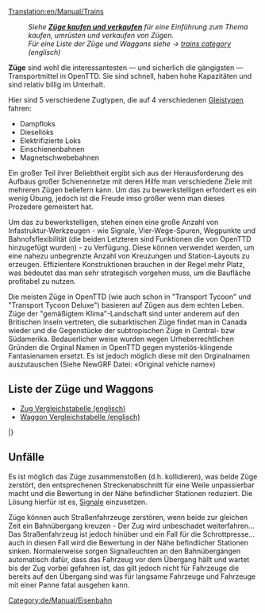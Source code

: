 [[Translation:en/Manual/Trains]]
{{de/Inhaltsverzeichnis}}
:''Siehe '''[[de/Manual/Züge kaufen und verkaufen|Züge kaufen und verkaufen]]''' für eine Einführung zum Thema kaufen, umrüsten und verkaufen von Zügen.''
:''Für eine Liste der Züge und Waggons siehe -> [[:Category:en/Manual/Base Set/Trains/Trains|trains category]] (englisch)''

'''Züge''' sind wohl die interessantesten — und sicherlich die gängigsten — Transportmittel in OpenTTD. Sie sind schnell, haben hohe Kapazitäten und sind relativ billig im Unterhalt. 

Hier sind 5 verschiedene Zugtypen, die auf 4 verschiedenen [[de/Gleistyp|Gleistypen]] fahren:
*Dampfloks
*Dieselloks
*Elektrifizierte Loks
*Einschienenbahnen
*Magnetschwebebahnen


Ein großer Teil ihrer Beliebtheit ergibt sich aus der Herausforderung des Aufbaus großer Schienennetze mit deren Hilfe man verschiedene Ziele mit mehreren Zügen beliefern kann. Um das zu bewerkstelligen erfordert es ein wenig Übung, jedoch ist die Freude imso größer wenn man dieses Prozedere gemeistert hat.

Um das zu bewerkstelligen, stehen einen eine große Anzahl von Infastruktur-Werkzeugen - wie Signale, Vier-Wege-Spuren, Wegpunkte und Bahnofsflexibilität (die beiden Letzteren sind Funktionen die von OpenTTD hinzugefügt wurden) - zu Verfügung.
Diese können verwendet werden, um eine nahezu unbegrenzte Anzahl von Kreuzungen und Station-Layouts zu erzeugen.
Effizientere Konstruktionen brauchen in der Regel mehr Platz, was bedeutet das man sehr strategisch vorgehen muss, um die Baufläche profitabel zu nutzen.

Die meisten Züge in OpenTTD (wie auch schon in "Transport Tycoon" und "Transport Tycoon Deluxe") basieren auf Zügen aus dem echten Leben. Züge der "gemäßigtem Klima"-Landschaft sind unter anderem auf den Britischen Inseln vertreten, die subarktischen Züge findet man in Canada wieder und die Gegenstücke der subtropischen Züge in Central- bzw Südamerika. Bedauerlicher weise wurden wegen Urheberrechtlichen Gründen die Orginal Namen in OpenTTD gegen mysteriös-klingende Fantasienamen ersetzt. Es ist jedoch möglich diese mit den Orginalnamen auszutauschen (Siehe NewGRF Datei: «Original vehicle name»)  

==Liste der Züge und Waggons==

* [[en/Manual/Base Set/Trains/Train Comparison|Zug Vergleichstabelle (englisch)]]
* [[en/Manual/Base Set/Trains/Carriages Comparison|Waggon Vergleichstabelle (englisch)]]

{{de/Manual/FahrzeugListe/Start}}
{{en/Manual/VehicleTable/Header|Dampf}}
{{en/Manual/VehicleTable/Row|
*[[File:en/Manual/Base Set/Trains/Kirbypaultank.png|Kirby Paul Tank Zugmaschine]] [[de/Manual/Base Set/Trains/Kirby Paul Tank|Kirby Paul Tank]]
*[[File:en/Manual/Base Set/Trains/Chaneyjubilee.png|Chaney "Jubilee" Zugmaschine]] [[de/Manual/Base Set/Trains/Chaney 'Jubilee'|Chaney "Jubilee"]]
*[[File:en/Manual/Base Set/Trains/Ginzua4.png|Ginzu "A4" Zugmaschine]] [[de/Manual/Base Set/Trains/Ginzu 'A4'|Ginzu "A4"]]
*[[File:en/Manual/Base Set/Trains/Sh8p.png|SH "8P" Zugmaschine]] [[de/Manual/Base Set/Trains/SH '8P'|SH "8P"]]
|
*[[File:en/Manual/Base Set/Trains/Wills280.png|Wills 2-8-0 Zugmaschine]] [[de/Wills 2-8-0|Wills 2-8-0]]
|
*[[File:en/Manual/Base Set/Trains/Wills280.png|Wills 2-8-0 Zugmaschine]] [[de/Wills 2-8-0|Wills 2-8-0]]
|
*[[File:en/Manual/Base Set/Trains/Powernautchoochoo.png|Ploddyphut Choo-Choo Zugmaschine]] [[de/Ploddyphut Choo-Choo|Ploddyphut Choo-Choo]]
*[[File:en/Manual/Base Set/Trains/Ploddyphutchoochoo.png|Powernaut Choo-Choo Zugmaschine]] [[de/Powernaut Choo-Choo|Powernaut Choo-Choo]]
*[[File:en/Manual/Base Set/Trains/Mightymoverchoochoo.png|Might Mover Choo-Choo Zugmaschine]] [[de/Mightymover Choo-Choo|Mightymover Choo-Choo]]
}}
{{en/Manual/VehicleTable/Header|Diesel}}
{{en/Manual/VehicleTable/Row|
*[[File:en/Manual/Base Set/Trains/Manleymoreldmu.png|Manley-Morel DMU Zugmaschine]] [[de/Manual/Base Set/Trains/Manley-Morel DMU|Manley-Morel DMU]]
*[[File:en/Manual/Base Set/Trains/Shhendry25.png|SH/Hendry "25" Zugmaschine]] [[de/Manual/Base Set/Trains/Hendry '25'|SH/Hendry "25"]]
*[[File:en/Manual/Base Set/Trains/Uu37.png|UU "37" Zugmaschine]] [[de/Manual/Base Set/Trains/UU '37'|UU "37"]]
*[[File:en/Manual/Base Set/Trains/Floss47.png|Floss "47" Zugmaschine]] [[de/Manual/Base Set/Trains/Floss '47'|Floss "47"]]
*[[File:en/Manual/Base Set/Trains/Sh125.png|SH "125" Zugmaschine]] [[de/Manual/Base Set/Trains/SH '125'|SH "125"]]
*[[File:en/Manual/Base Set/Trains/Dash.png|"Dash" Zugmaschine]] [[de/Manual/Base Set/Trains/Dash|'Dash']]
|
*[[File:en/Manual/Base Set/Trains/Mjs250.png|MJS 250 Zugmaschine]] [[de/MJS250|MJS250]]
*[[File:en/Manual/Base Set/Trains/Kelling3100.png|Kelling 3100 Zugmaschine]] [[de/Kelling 3100|Kelling 3100]]
*[[File:en/Manual/Base Set/Trains/Cs4000.png|CS4000 Zugmaschine]] [[de/CS4000|CS4000]]
*[[File:en/Manual/Base Set/Trains/Cs2400.png|CS2400 Zugmaschine]] [[de/CS2400|CS2400]]
*[[File:en/Manual/Base Set/Trains/Mjs1000.png|MJS 1000 Zugmaschine]] [[de/MJS 1000|MJS 1000]]
*[[File:en/Manual/Base Set/Trains/Centennial.png|Centennial Zugmaschine]] [[de/Centennial|Centennial]]
*[[File:en/Manual/Base Set/Trains/Turnerturbo.png|Turner Turbo]] [[de/Turner Turbo|Turner Turbo]]
|
*[[File:en/Manual/Base Set/Trains/Mjs250.png|MJS 250 Zugmaschine]] [[de/MJS250|MJS250]]
*[[File:en/Manual/Base Set/Trains/Kelling3100.png|Kelling 3100 Zugmaschine]] [[de/Kelling 3100|Kelling 3100]]
*[[File:en/Manual/Base Set/Trains/Cs4000.png|CS4000 Zugmaschine]] [[de/CS4000|CS4000]]
*[[File:en/Manual/Base Set/Trains/Cs2400.png|CS2400 Zugmaschine]] [[de/CS2400|CS2400]]
*[[File:en/Manual/Base Set/Trains/Mjs1000.png|MJS 1000 Zugmaschine]] [[de/MJS 1000|MJS 1000]]
*[[File:en/Manual/Base Set/Trains/Centennial.png|Centennial Zugmaschine]] [[de/Centennial|Centennial]]
*[[File:en/Manual/Base Set/Trains/Turnerturbo.png|Turner Turbo]] [[de/Turner Turbo|Turner Turbo]]
|
*[[File:en/Manual/Base Set/Trains/Ploddyphutdiesel.png|Ploddyphut Diesel]] [[de/Ploddyphut Diesel|Ploddyphut Diesel]]
*[[File:en/Manual/Base Set/Trains/Powernautdiesel.png|Powernaut Diesel]] [[de/Powernaut Diesel|Powernaut Diesel]]
}}
{{en/Manual/VehicleTable/Header|Elektrisch}}
{{en/Manual/VehicleTable/Row|
*[[File:en/Manual/Base Set/Trains/Sh30.png|SH "30" Zugmaschine]] [[de/SH '30'|SH "30"]]
*[[File:en/Manual/Base Set/Trains/Sh40.png|SH "40" Zugmaschine]] [[de/SH '40'|SH "40"]]
*[[File:en/Manual/Base Set/Trains/Tim.png|"T.I.M" Zugmaschine]] [[de/'T.I.M.'|"T.I.M."]]
*[[File:en/Manual/Base Set/Trains/Asiastar.png|"Asiastar" Zugmaschine]] [[de/AsiaStar|"AsiaStar"]]
|
Keine
|
Keine
|
Keine
}}
{{en/Manual/VehicleTable/Header|Einschienenbahn}}
{{en/Manual/VehicleTable/Row|
*[[File:en/Manual/Base Set/Trains/X2001.png|X2001 Monorail Zugmaschine]] [[de/X2001|'X2001']]
*[[File:en/Manual/Base Set/Trains/Millenniumz1.png|Milennium 'Z1' Monorail Zugmaschine]] [[de/Millennium Z1|'Millennium Z1']]
|
*[[File:en/Manual/Base Set/Trains/X2001.png|X2001 Monorail Zugmaschine]] [[de/X2001|'X2001']]
*[[File:en/Manual/Base Set/Trains/Millenniumz1.png|Milennium 'Z1' Monorail Zugmaschine]] [[de/Millennium Z1|'Millennium Z1']]
|
*[[File:en/Manual/Base Set/Trains/X2001.png|X2001 Monorail Zugmaschine]] [[de/X2001|'X2001']]
*[[File:en/Manual/Base Set/Trains/Millenniumz1.png|Milennium 'Z1' Monorail Zugmaschine]] [[de/Millennium Z1|'Millennium Z1']]
|
*[[File:en/Manual/Base Set/Trains/Wizzowowz99.png|Wizzowow 'Z99' Monorail Zugmaschine]] [[de/Wizzowow Z99|Wizzowow Z99]]
}}
{{en/Manual/VehicleTable/Header|Magnetschwebebahn}}
{{en/Manual/VehicleTable/Row|
*[[File:en/Manual/Base Set/Trains/Lev1leviathan.png|MagLev Zugmaschine 1: Leviathan]] [[de/Manual/Base Set/Trains/Lev1 'Leviathan'|Lev1 'Leviathan']]
*[[File:en/Manual/Base Set/Trains/Lev2cyclops.png|MagLev Zugmaschine 2: Cyclops]] [[de/Lev2 'Cyclops'|Lev2 'Cyclops']]
*[[File:en/Manual/Base Set/Trains/Lev3pegasus.png|MagLev Zugmaschine 3: Pegasus]] [[de/Lev3 'Pegasus'|Lev3 'Pegasus']]
*[[File:en/Manual/Base Set/Trains/Lev4chimaerarhead.png|MagLev Zugmaschine 4: Chimaera (front)]] [[de/Lev4 'Chimaera'|Lev4 'Chimaera']]
|
*[[File:en/Manual/Base Set/Trains/Lev1leviathan.png|MagLev Zugmaschine 1: Leviathan]] [[de/Manual/Base Set/Trains/Lev1 'Leviathan'|Lev1 'Leviathan']]
*[[File:en/Manual/Base Set/Trains/Lev2cyclops.png|MagLev Zugmaschine 2: Cyclops]] [[de/Lev2 'Cyclops'|Lev2 'Cyclops']]
*[[File:en/Manual/Base Set/Trains/Lev3pegasus.png|MagLev Zugmaschine 3: Pegasus]] [[de/Lev3 'Pegasus'|Lev3 'Pegasus']]
*[[File:en/Manual/Base Set/Trains/Lev4chimaerarhead.png|MagLev Zugmaschine 4: Chimaera (front)]] [[de/Lev4 'Chimaera'|Lev4 'Chimaera']]
|
*[[File:en/Manual/Base Set/Trains/Lev1leviathan.png|MagLev Zugmaschine 1: Leviathan]] [[de/Manual/Base Set/Trains/Lev1 'Leviathan'|Lev1 'Leviathan']]
*[[File:en/Manual/Base Set/Trains/Lev2cyclops.png|MagLev Zugmaschine 2: Cyclops]] [[de/Lev2 'Cyclops'|Lev2 'Cyclops']]
*[[File:en/Manual/Base Set/Trains/Lev3pegasus.png|MagLev Zugmaschine 3: Pegasus]] [[de/Lev3 'Pegasus'|Lev3 'Pegasus']]
*[[File:en/Manual/Base Set/Trains/Lev4chimaerarhead.png|MagLev Zugmaschine 4: Chimaera (front)]] [[de/Lev4 'Chimaera'|Lev4 'Chimaera']]
|
*[[File:en/Manual/Base Set/Trains/Wizzowowrocketeer.png|Toyland Wizzowow Rocketeer]] [[de/Wizzowow Rocketeer|Wizzowow Rocketeer]]
}}
{{en/Manual/VehicleTable/Header|Waggons}}
{{en/Manual/VehicleTable/Row|
*[[File:en/Manual/Base Set/Trains/Passengercarriage.png|Standard Passenger Carriage]] [[de/Passagierwaggon|Passagierwaggon]]
*[[File:en/Manual/Base Set/Trains/Mailvan.png|Standard Mail Van]] [[de/Postwaggon|Postwaggon]]
*[[File:en/Manual/Base Set/Trains/Coaltruck.png|Standard Coal Truck]] [[de/Kohlewaggon|Kohlewaggon]]
*[[File:en/Manual/Base Set/Trains/Oiltanker car.png|Standard Oil Tanker]] [[de/Öltanker]]
*[[File:en/Manual/Base Set/Trains/Livestockvan.png|Standard Livestock Van]] [[de/Lebensmitteltransporter|Lebensmitteltransporter]]
*[[File:en/Manual/Base Set/Trains/Goodsvan.png|Standard Goods Van]] [[de/Güterwaggon|Güterwaggon]]
*[[File:en/Manual/Base Set/Trains/Grainhopper.png|Standard Grain Hopper]] [[de/Getreidewaggon|Getreidewaggon]]
*[[File:en/Manual/Base Set/Trains/Woodtruck.png|Standard Wood Truck]] [[de/Holzwaggon|Holzwaggon]]
*[[File:en/Manual/Base Set/Trains/Ironorehopper.png|Standard Iron Ore Hopper]] [[de/Eisenerzwaggon|Eisenerzwaggon]]
*[[File:en/Manual/Base Set/Trains/Steeltruck.png|Standard Steel Truck]] [[de/Stahltransporter|Stahltransporter]]
*[[File:en/Manual/Base Set/Trains/Armouredvan.png|Standard Armoured Van]] [[de/Sicherheitstransporter|Sicherheitstransporter]]
|
*[[File:en/Manual/Base Set/Trains/Passengercarriagex.png|Tropical and Sub-arctic Passenger Carriage]] [[de/Passagierwaggon|Passagierwaggon]]
*[[File:en/Manual/Base Set/Trains/Mailvan.png|Standard Mail Van]] [[de/Postwaggon|Postwaggon]]
*[[File:en/Manual/Base Set/Trains/Coaltruck.png|Standard Coal Truck]] [[de/Kohlewaggon|Kohlewaggon]]
*[[File:en/Manual/Base Set/Trains/Oiltanker car.png|Standard Oil Tanker]] [[de/Öltanker]]
*[[File:en/Manual/Base Set/Trains/Livestockvan.png|Standard Livestock Van]] [[de/Lebensmitteltransporter|Lebensmitteltransporter]]
*[[File:en/Manual/Base Set/Trains/Goodsvan.png|Standard Goods Van]] [[de/Güterwaggon|Güterwaggon]]
*[[File:en/Manual/Base Set/Trains/Grainhopper.png|Standard Grain Hopper]] [[de/Getreidewaggon|Getreidewaggon]]
*[[File:en/Manual/Base Set/Trains/Woodtruck.png|Standard Wood Truck]] [[de/Holzwaggon|Holzwaggon]]
*[[File:en/Manual/Base Set/Trains/Armouredvan.png|Standard Armoured Van]] [[de/Sicherheitstransporter|Sicherheitstransporter]]
*[[File:en/Manual/Base Set/Trains/Foodvan.png|Tropical and Sub-arctic Food Van]] [[de/Tropischer und Sub-arktischer Lebensmitteltransporter|Lebensmitteltransporter]]
*[[File:en/Manual/Base Set/Trains/Papertruck.png|Tropical and Sub-arctic Paper Truck]] [[de/Papiertransporter|Papiertransporter]]
|
*[[File:en/Manual/Base Set/Trains/Passengercarriagex.png|Tropical and Sub-arctic Passenger Carriage]] [[de/Passagierwaggon|Passagierwaggon]]
*[[File:en/Manual/Base Set/Trains/Mailvan.png|Standard Mail Van]] [[de/Postwaggon|Postwaggon]]
*[[File:en/Manual/Base Set/Trains/Oiltanker car.png|Standard Oil Tanker]] [[de/Öltanker]]
*[[File:en/Manual/Base Set/Trains/Goodsvan.png|Standard Goods Van]] [[de/Güterwaggon|Güterwaggon]]
*[[File:en/Manual/Base Set/Trains/Grainhopper.png|Standard Grain Hopper]] [[de/Getreidewaggon|Getreidewaggon]]
*[[File:en/Manual/Base Set/Trains/Woodtruck.png|Standard Wood Truck]] [[de/Holzwaggon|Holzwaggon]]
*[[File:en/Manual/Base Set/Trains/Armouredvan.png|Standard Armoured Van]] [[de/Sicherheitstransporter|Sicherheitstransporter]]
*[[File:en/Manual/Base Set/Trains/Foodvan.png|Tropical and Sub-arctic Food Van]] [[de/Tropischer und Sub-arktischer Lebensmitteltransporter|Lebensmitteltransporter]]
*[[File:en/Manual/Base Set/Trains/Copperorehopper.png|Tropical Copper Ore Hopper]] [[de/Kupfererzwaggon|Kupfererzwaggon]]
*[[File:en/Manual/Base Set/Trains/Watertanker.png|Tropical Water Tanker]] [[de/Wassertanker|Wassertanker]]
*[[File:en/Manual/Base Set/Trains/Fruittruck.png|Tropical Fruit Truck]] [[de/Fruchttransporter|Fruchttransporter]]
*[[File:en/Manual/Base Set/Trains/Rubbertruck.png|Tropcial Rubber Truck]] [[de/Kautschukwaggon|Kautschukwaggon]]
|
*[[File:en/Manual/Base Set/Trains/Passengercarriagetoyland.png|Standard Passenger Carriage]] [[de/Passagierwaggon|Passagierwaggon]]
*[[File:en/Manual/Base Set/Trains/Mailvanx.png|Standard Mail Van]] [[de/Postwaggon|Postwaggon]]
*[[File:en/Manual/Base Set/Trains/Sugartruck.png|Toyland Sugar Truck]] [[de/Zuckertransporter|Zuckertransporter]]
*[[File:en/Manual/Base Set/Trains/Candyflosshopper.png|Toyland Candyfloss Hopper]] [[de/Zuckerwattewaggon|Zuckerwattewaggon]]
*[[File:en/Manual/Base Set/Trains/Toffeehopper.png|Toyland Toffee Hopper]] [[de/Karamellwaggon|Karamellwaggon]]
*[[File:en/Manual/Base Set/Trains/Bubblevan.png|Toyland Bubble Van]] [[de/Luftblasentransporter|Luftblasentransporter]]
*[[File:en/Manual/Base Set/Trains/Colatanker.png|Toyland Cola Tanker]] [[de/Colatanker|Colatanker]]
*[[File:en/Manual/Base Set/Trains/Sweetvan.png|Toyland Sweet Van]] [[de/Bonbontransporter|Bonbontransporter]]
*[[File:en/Manual/Base Set/Trains/Toyvan.png|Toyland Toy Van]] [[de/Spielzeugtransporter|Spielzeugtransporter]]
*[[File:en/Manual/Base Set/Trains/Batterytruck.png|Toyland Battery Truck]] [[de/Batterietransporter|Batterietransporter]]
*[[File:en/Manual/Base Set/Trains/Fuzzydrinktruck.png|Toyland Fuzzy Drink Truck]] [[de/Limonadentransporter|Limonadentransporter]]
*[[File:en/Manual/Base Set/Trains/Plastictruck.png|Toyland Plastic Truck]] [[de/Plastiktransporter|Plastiktransporter]]
}}
|}

==Unfälle==
Es ist möglich das Züge zusammenstoßen (d.h. kollidieren), was beide Züge zerstört, den entsprechenen Streckenabschnitt für eine Weile unpassierbar macht und die Bewertung in der Nähe befindlicher Stationen reduziert. Die Lösung hierfür ist es, [[de/Manual/Signale|Signale]] einzusetzen.

Züge können auch Straßenfahrzeuge zerstören, wenn beide zur gleichen Zeit ein Bahnübergang kreuzen - Der Zug wird unbeschadet weiterfahren... Das Straßenfahrzeug ist jedoch hinüber und ein Fall für die Schrottpresse... auch in diesen Fall wird die Bewertung in der Nähe befindlicher Stationen sinken. Normalerweise sorgen Signalleuchten an den Bahnübergängen automatisch dafür, dass das Fahrzeug vor dem Übergang hällt und wartet bis der Zug vorbei gefahren ist, das gilt jedoch nicht für Fahrzeuge die bereits auf den Übergang sind was für langsame Fahrzeuge und Fahrzeuge mit einer Panne fatal ausgehen kann. 

[[Category:de/Manual/Eisenbahn]]